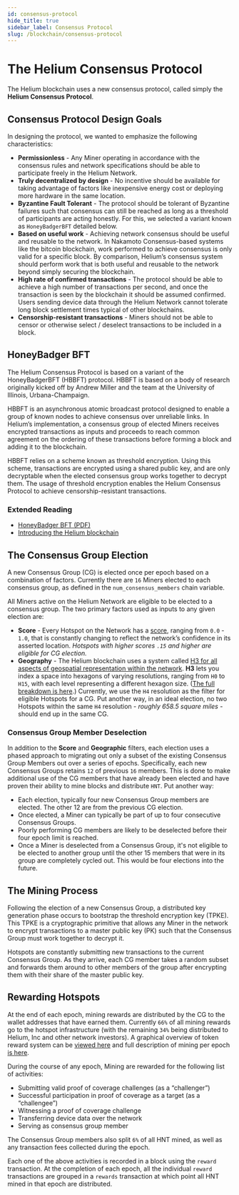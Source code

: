 ```yaml
---
id: consensus-protocol
hide_title: true
sidebar_label: Consensus Protocol
slug: /blockchain/consensus-protocol
---
```


# The Helium Consensus Protocol

The Helium blockchain uses a new consensus protocol, called simply the **Helium
Consensus Protocol**.

## Consensus Protocol Design Goals

In designing the protocol, we wanted to emphasize the following characteristics:

- **Permissionless** - Any Miner operating in accordance with the consensus
  rules and network specifications should be able to participate freely in the
  Helium Network.
- **Truly decentralized by design** - No incentive should be available for
  taking advantage of factors like inexpensive energy cost or deploying more
  hardware in the same location.
- **Byzantine Fault Tolerant** - The protocol should be tolerant of Byzantine
  failures such that consensus can still be reached as long as a threshold of
  participants are acting honestly. For this, we selected a variant known as
  `HoneyBadgerBFT` detailed below.
- **Based on useful work** - Achieving network consensus should be useful and
  reusable to the network. In Nakamoto Consensus-based systems like the bitcoin
  blockchain, work performed to achieve consensus is only valid for a specific
  block. By comparison, Helium’s consensus system should perform work that is
  both useful and reusable to the network beyond simply securing the blockchain.
- **High rate of confirmed transactions** - The protocol should be able to
  achieve a high number of transactions per second, and once the transaction is
  seen by the blockchain it should be assumed confirmed. Users sending device
  data through the Helium Network cannot tolerate long block settlement times
  typical of other blockchains.
- **Censorship-resistant transactions** - Miners should not be able to censor or
  otherwise select / deselect transactions to be included in a block.

## HoneyBadger BFT

The Helium Consensus Protocol is based on a variant of the HoneyBadgerBFT
(HBBFT) protocol. HBBFT is based on a body of research originally kicked off by
Andrew Miller and the team at the University of Illinois, Urbana-Champaign.

HBBFT is an asynchronous atomic broadcast protocol designed to enable a group of
known nodes to achieve consensus over unreliable links. In Helium’s
implementation, a consensus group of elected Miners receives encrypted
transactions as inputs and proceeds to reach common agreement on the ordering of
these transactions before forming a block and adding it to the blockchain.

HBBFT relies on a scheme known as threshold encryption. Using this scheme,
transactions are encrypted using a shared public key, and are only decryptable
when the elected consensus group works together to decrypt them. The usage of
threshold encryption enables the Helium Consensus Protocol to achieve
censorship-resistant transactions.

### Extended Reading

- [HoneyBadger BFT (PDF)](https://eprint.iacr.org/2016/199.pdf)
- [Introducing the Helium blockchain](https://blog.helium.com/introducing-the-helium-blockchain-dc2f8997083c)

## The Consensus Group Election

A new Consensus Group (CG) is elected once per epoch based on a combination of
factors. Currently there are `16` Miners elected to each consensus group, as
defined in the `num_consensus_members` chain variable.

All Miners active on the Helium Network are eligible to be elected to a
consensus group. The two primary factors used as inputs to any given election
are:

- **Score** - Every Hotspot on the Network has a
  [score](https://github.com/helium/devdocs/tree/67b988ec351854ec4b7608e12b5b8f47f2456abf/blockchain/proof-of-coverage/README.md#hotspot-scoring),
  ranging from `0.0` - `1.0`, that is constantly changing to reflect the
  network’s confidence in its asserted location. _Hotspots with higher scores
  `.15` and higher are eligible for CG election._
- **Geography** - The Helium blockchain uses a system called
  [H3 for all aspects of geospatial representation within the network](https://blog.helium.com/mapping-the-world-with-hexagons-49f57d8b3df5).
  **H3** lets you index a space into hexagons of varying resolutions, ranging
  from `H0` to `H15`, with each level representing a different hexagon size.
  ([The full breakdown is here](https://github.com/uber/h3/blob/master/docs/core-library/restable.md).)
  Currently, we use the `H4` resolution as the filter for eligible Hotspots for
  a CG. Put another way, in an ideal election, no two Hotspots within the same
  `H4` resolution - _roughly 658.5 square miles_ - should end up in the same CG.

### Consensus Group Member Deselection

In addition to the **Score** and **Geographic** filters, each election uses a
phased approach to migrating out only a subset of the existing Consensus Group
Members out over a series of epochs. Specifically, each new Consensus Groups
retains `12` of previous `16` members. This is done to make additional use of
the CG members that have already been elected and have proven their ability to
mine blocks and distribute `HNT`. Put another way:

- Each election, typically four new Consensus Group members are elected. The
  other 12 are from the previous CG election.
- Once elected, a Miner can typically be part of up to four consecutive
  Consensus Groups.
- Poorly performing CG members are likely to be deselected before their four
  epoch limit is reached.
- Once a Miner is deselected from a Consensus Group, it's not eligible to be
  elected to another group until the other 15 members that were in its group are
  completely cycled out. This would be four elections into the future.

## The Mining Process

Following the election of a new Consensus Group, a distributed key generation
phase occurs to bootstrap the threshold encryption key (TPKE). This TPKE is a
cryptographic primitive that allows any Miner in the network to encrypt
transactions to a master public key (PK) such that the Consensus Group must work
together to decrypt it.

Hotspots are constantly submitting new transactions to the current Consensus
Group. As they arrive, each CG member takes a random subset and forwards them
around to other members of the group after encrypting them with their share of
the master public key.

## Rewarding Hotspots

At the end of each epoch, mining rewards are distributed by the CG to the wallet
addresses that have earned them. Currently `66%` of all mining rewards go to the
hotspot infrastructure (with the remaining `34%` being distributed to Helium,
Inc and other network investors). A graphical overview of token reward system
can be [viewed here](https://www.helium.com/hnt) and full description of mining
per epoch [is here](../blockchain/mining).

During the course of any epoch, Mining are rewarded for the following list of
activities:

- Submitting valid proof of coverage challenges (as a “challenger”)
- Successful participation in proof of coverage as a target (as a “challengee”)
- Witnessing a proof of coverage challenge
- Transferring device data over the network
- Serving as consensus group member

The Consensus Group members also split `6%` of all HNT mined, as well as any
transaction fees collected during the epoch.

Each one of the above activities is recorded in a block using the `reward`
transaction. At the completion of each epoch, all the individual `reward`
transactions are grouped in a `rewards` transaction at which point all HNT mined
in that epoch are distributed.
